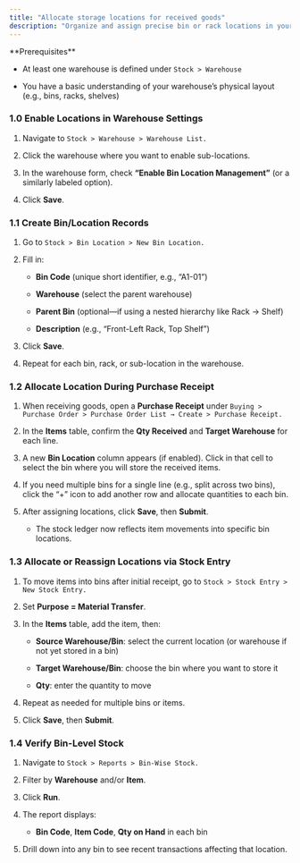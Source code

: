 ```yaml
---
title: "Allocate storage locations for received goods"
description: "Organize and assign precise bin or rack locations in your warehouses—so received items are stored efficiently and can be located quickly—using the CGIC App."
---
```


<Info>
  **Prerequisites**

  - At least one warehouse is defined under `Stock > Warehouse ` 

  - You have a basic understanding of your warehouse’s physical layout (e.g., bins, racks, shelves)
</Info>

### 1.0 Enable Locations in Warehouse Settings

1. Navigate to `Stock > Warehouse > Warehouse List.`  

2. Click the warehouse where you want to enable sub-locations.  

3. In the warehouse form, check **“Enable Bin Location Management”** (or a similarly labeled option).  

4. Click **Save**.  

### 1.1 Create Bin/Location Records

1. Go to `Stock > Bin Location > New Bin Location.`  

2. Fill in:  

   - **Bin Code** (unique short identifier, e.g., “A1-01”)  

   - **Warehouse** (select the parent warehouse)  

   - **Parent Bin** (optional—if using a nested hierarchy like Rack → Shelf)  

   - **Description** (e.g., “Front-Left Rack, Top Shelf”)  

3. Click **Save**.  

4. Repeat for each bin, rack, or sub-location in the warehouse.

### 1.2 Allocate Location During Purchase Receipt

1. When receiving goods, open a **Purchase Receipt** under `Buying > Purchase Order > Purchase Order List → Create > Purchase Receipt.`

2. In the **Items** table, confirm the **Qty Received** and **Target Warehouse** for each line.  

3. A new **Bin Location** column appears (if enabled). Click in that cell to select the bin where you will store the received items.  

4. If you need multiple bins for a single line (e.g., split across two bins), click the “\+” icon to add another row and allocate quantities to each bin.  

5. After assigning locations, click **Save**, then **Submit**.  

   - The stock ledger now reflects item movements into specific bin locations.  

### 1.3 Allocate or Reassign Locations via Stock Entry

1. To move items into bins after initial receipt, go to `Stock > Stock Entry > New Stock Entry. ` 

2. Set **Purpose = Material Transfer**.  

3. In the **Items** table, add the item, then:  

   - **Source Warehouse/Bin**: select the current location (or warehouse if not yet stored in a bin)  

   - **Target Warehouse/Bin**: choose the bin where you want to store it  

   - **Qty**: enter the quantity to move  

4. Repeat as needed for multiple bins or items.  

5. Click **Save**, then **Submit**.  

### 1.4 Verify Bin-Level Stock

1. Navigate to `Stock > Reports > Bin-Wise Stock. ` 

2. Filter by **Warehouse** and/or **Item**.  

3. Click **Run**.  

4. The report displays:  

   - **Bin Code**, **Item Code**, **Qty on Hand** in each bin  

5. Drill down into any bin to see recent transactions affecting that location.